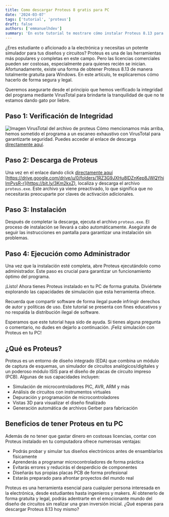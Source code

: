 ```yaml
---
title: Como descargar Proteus 8 gratis para PC
date: '2024-03-07'
tags: ['tutorial', 'proteus']
draft: false
authors: ['emmanuelhdev']
summary: 'En este tutorial te mostrare cómo instalar Proteus 8.13 para Windows'
---
```


¿Eres estudiante o aficionado a la electrónica y necesitas un potente simulador para tus diseños y circuitos? Proteus es una de las herramientas más populares y completas en este campo. Pero las licencias comerciales pueden ser costosas, especialmente para quienes recién se inician. Afortunadamente, existe una forma de obtener Proteus 8.13 de manera totalmente gratuita para Windows. En este artículo, te explicaremos cómo hacerlo de forma segura y legal.

Queremos asegurarte desde el principio que hemos verificado la integridad del programa mediante VirusTotal para brindarte la tranquilidad de que no te estamos dando gato por liebre.

## Paso 1: Verificación de Integridad

![Imagen VirusTotal del archivo de proteus](/static/images/virus-total-proteus.png)
Cómo mencionamos más arriba, hemos sometido el programa a un escaneo exhaustivo con VirusTotal para garantizarte seguridad. Puedes acceder al enlace de descarga [directamente aquí](https://drive.google.com/drive/u/0/folders/1RZ3G9JXHu8lDZnKep8JWQYhilmPvsR-r).

## Paso 2: Descarga de Proteus

Una vez en el enlace dando click [directamente aquí](https://bit.ly/3Km2kxZ) [https://drive.google.com/drive/u/0/folders/1RZ3G9JXHu8lDZnKep8JWQYhilmPvsR-r](https://bit.ly/3Km2kxZ), localiza y descarga el archivo `proteus.exe`. Este archivo ya viene preactivado, lo que significa que no necesitarás preocuparte por claves de activación adicionales.

## Paso 3: Instalación

Después de completar la descarga, ejecuta el archivo `proteus.exe`. El proceso de instalación se llevará a cabo automáticamente. Asegúrate de seguir las instrucciones en pantalla para garantizar una instalación sin problemas.

## Paso 4: Ejecución como Administrador

Una vez que la instalación esté completa, abre Proteus ejecutándolo como administrador. Este paso es crucial para garantizar un funcionamiento óptimo del programa.

¡Listo! Ahora tienes Proteus instalado en tu PC de forma gratuita. Diviértete explorando las capacidades de simulación que esta herramienta ofrece.

Recuerda que compartir software de forma ilegal puede infringir derechos de autor y políticas de uso. Este tutorial se presenta con fines educativos y no respalda la distribución ilegal de software.

Esperamos que este tutorial haya sido de ayuda. Si tienes alguna pregunta o comentario, no dudes en dejarlo a continuación. ¡Feliz simulación con Proteus en tu PC!

## ¿Qué es Proteus?

Proteus es un entorno de diseño integrado (EDA) que combina un módulo de captura de esquemas, un simulador de circuitos analógicos/digitales y un poderoso módulo ISIS para el diseño de placas de circuito impreso (PCB). Algunas de sus capacidades incluyen:

- Simulación de microcontroladores PIC, AVR, ARM y más
- Análisis de circuitos con instrumentos virtuales
- Depuración y programación de microcontroladores
- Vistas 3D para visualizar el diseño finalizado
- Generación automática de archivos Gerber para fabricación

## Beneficios de tener Proteus en tu PC

Además de no tener que gastar dinero en costosas licencias, contar con Proteus instalado en tu computadora ofrece numerosas ventajas:

- Podrás probar y simular tus diseños electrónicos antes de ensamblarlos físicamente
- Aprenderás a programar microcontroladores de forma práctica
- Evitarás errores y reducirás el desperdicio de componentes
- Diseñarás tus propias placas PCB de forma profesional
- Estarás preparado para afrontar proyectos del mundo real

Proteus es una herramienta esencial para cualquier persona interesada en la electrónica, desde estudiantes hasta ingenieros y makers. Al obtenerlo de forma gratuita y legal, podrás adentrarte en el emocionante mundo del diseño de circuitos sin realizar una gran inversión inicial. ¿Qué esperas para descargar Proteus 8.13 hoy mismo?
